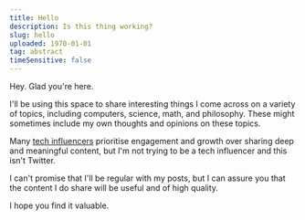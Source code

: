 ```yaml
---
title: Hello
description: Is this thing working?
slug: hello
uploaded: 1970-01-01
tag: abstract
timeSensitive: false
---
```


Hey. Glad you're here.

I'll be using this space to share interesting things I come across on a variety of topics, including computers, science, math, and philosophy. These might sometimes include my own thoughts and opinions on these topics.

Many [tech influencers](https://twitter.com/trashh_dev/status/1604864610347229185) prioritise engagement and growth over sharing deep and meaningful content, but I'm not trying to be a tech influencer and this isn't Twitter.

I can't promise that I'll be regular with my posts, but I can assure you that the content I do share will be useful and of high quality.

I hope you find it valuable.
